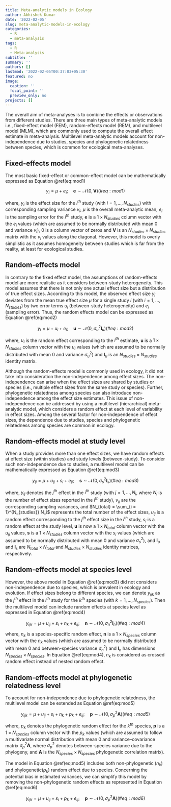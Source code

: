 ```yaml
---
title: Meta-analytic models in Ecology
author: Abhishek Kumar
date: '2022-02-05'
slug: meta-analytic-models-in-ecology
categories:
  - R
  - meta-analysis
tags:
  - R
  - Meta-analysis
subtitle: ''
summary: ''
authors: []
lastmod: '2022-02-05T00:37:03+05:30'
featured: no
image:
  caption: ''
  focal_point: ''
  preview_only: no
projects: []
---
```


The overall aim of meta-analyses is to combine the effects or observations from different studies. There are three main types of meta-analytic models i.e., fixed-effect model (FEM), random-effects model (REM), and multilevel model (MLM), which are commonly used to compute the overall effect estimate in meta-analysis. Multilevel meta-analytic models account for non-independence due to studies, species and phylogenetic relatedness between species, which is common for ecological meta-analyses.

## Fixed-effects model

The most basic fixed-effect or common-effect model can be mathematically expressed as Equation \@ref(eq:mod1)

$$\begin{equation}
y_i = \mu + e_i; \quad 
\textbf{e} \sim \mathcal{N}(0, \textbf{V})
(\#eq:mod1)
\end{equation}$$

where, $y_i$ is the effect size for the $i^{th}$ study (with $i = 1, \ldots, N_{studies}$) with corresponding sampling variance $v_i$, $\mu$ is the overall meta-analytic mean, $e_i$ is the sampling error for the $i^{th}$ study, $\textbf{e}$ is a $1 \times N_{studies}$ column vector with the $e_i$ values (which are assumed to be normally distributed with mean $0$ and variance $v_i$), $0$ is a column vector of zeros and $\textbf{V}$ is an $N_{studies} \times N_{studies}$ matrix with the $v_i$ values along the diagonal. However, this model is overly simplistic as it assumes homogeneity between studies which is far from the reality, at least for ecological studies.

## Random-effects model

In contrary to the fixed effect model, the assumptions of random-effects model are more realistic as it considers between-study heterogeneity. This model assumes that there is not only one actual effect size but a distribution of true effect sizes. According to this model, the observed effect size $y_i$ deviates from the mean true effect size $\mu$ for a single study $i$ (with $i = 1, \ldots , N_{studies}$) by two error terms $u_i$ (between-study heterogeneity) and $e_i$ (sampling error). Thus, the random effects model can be expressed as Equation \@ref(eq:mod2)

$$\begin{equation}
y_i = \mu + u_i + e_i; \quad 
\textbf{u} \sim \mathcal{N}(0, \sigma_u^2 \textbf{I}_u)
(\#eq:mod2)
\end{equation}$$

where, $u_i$ is the random effect corresponding to the $i^{th}$ estimate, $\textbf{u}$ is a $1 \times N_{studies}$ column vector with the $u_i$ values (which are assumed to be normally distributed with mean $0$ and variance $\sigma_u^2$) and $\textbf{I}_u$ is an $N_{studies} \times N_{studies}$ identity matrix.

Although the random-effects model is commonly used in ecology, it did not take into consideration the non-independence among effect sizes. The non-independence can arise when the effect sizes are shared by studies or species (i.e., multiple effect sizes from the same study or species). Further, phylogenetic relatedness among species can also introduce non-independence among the effect size estimates. This issue of non-independence can be addressed by using a multilevel (hierarchical) meta-analytic model, which considers a random effect at each level of variability in effect sizes. Among the several factor for non-independence of effect sizes, the dependence due to studies, species and phylogenetic relatedness among species are common in ecology.

## Random-effects model at study level

When a study provides more than one effect sizes, we have random effects at effect size (within studies) and study levels (between-study). To consider such non-independence due to studies, a multilevel model can be mathematically expressed as Equation \@ref(eq:mod3)

$$\begin{equation}
y_{ij} = \mu + u_{ij} + s_i + e_{ij}; \quad 
\textbf{s} \sim \mathcal{N}(0, \sigma_s^2 \textbf{I}_s) 
(\#eq:mod3)
\end{equation}$$

where, $y_{ij}$ denotes the $j^{th}$ effect in the $i^{th}$ study (with $j = 1, \ldots, N_i$, where $N_i$ is the number of effect sizes reported in the $i^{th}$ study), $v_{ij}$ are the corresponding sampling variances, and $N_{total} = \sum_{i = 1}^{N_{studies}} N_i$ represents the total number of the effect sizes, $u_{ij}$ is a random effect corresponding to the $j^{th}$ effect size in the $i^{th}$ study, $s_i$ is a random effect at the study level, $\textbf{u}$ is now a $1 \times N_{total}$ column vector with the $u_{ij}$ values, $\textbf{s}$ is a $1 \times N_{studies}$ column vector with the $s_i$ values (which are assumed to be normally distributed with mean $0$ and variance $\sigma_s^2$), and  $\textbf{I}_u$ and $\textbf{I}_s$ are $N_{total} \times N_{total}$ and $N_{studies} \times N_{studies}$ identity matrices, respectively.

## Random-effects model at species level

However, the above model in Equation \@ref(eq:mod3) did not considers non-independence due to species, which is prevalent in ecology and evolution. If effect sizes belong to different species, we can denote $y_{ijk}$ as the $j^{th}$ effect in the $i^{th}$ study for the $k^{th}$ species (with $k = 1, \ldots, N_{species}$). Then the multilevel model can include random effects at species level as expressed in Equation \@ref(eq:mod4)

$$\begin{equation}
y_{ijk} = \mu + u_{ij} + s_i + n_k + e_{ij}; \quad 
\textbf{n} \sim \mathcal{N}(0, \sigma_n^2 \textbf{I}_n)
(\#eq:mod4)
\end{equation}$$

where, $n_k$ is a species-specific random effect, $\textbf{n}$ is a $1 \times N_{species}$ column vector with the $n_k$ values (which are assumed to be normally distributed with mean $0$ and between-species variance $\sigma_n^2$) and $\textbf{I}_n$ has dimensions $N_{species} × N_{species}$. In Equation \@ref(eq:mod4), $n_k$ is considered as crossed random effect instead of nested random effect.

## Random-effects model at phylogenetic relatedness level

To account for non-independence due to phylogenetic relatedness, the multilevel model can be extended as Equation \@ref(eq:mod5)

$$\begin{equation}
y_{ijk} = \mu + u_{ij} + s_i + n_k + p_k + e_{ij}; \quad
\textbf{p} \sim \mathcal{N}(0, \sigma_p^2 \textbf{A}) 
(\#eq:mod5)
\end{equation}$$

where, $p_k$ denotes the phylogenetic random effect for the $k^{th}$ species,
$\textbf{p}$ is a $1 \times N_{species}$ column vector with the $p_k$ values (which are assumed to follow a multivariate normal distribution with mean $0$ and variance–covariance matrix $\sigma_p^2 \textbf{A}$, where $\sigma_p^2$ denotes between-species variance due to the phylogeny, and $\textbf{A}$ is the $N_{species} \times N_{species}$ phylogenetic correlation matrix).

The model in Equation \@ref(eq:mod5) includes both non-phylogenetic ($n_k$) and phylogenetic($p_k$) random effect due to species. Concerning the potential bias in estimated variances, we can simplify this model by removing the non-phylogenetic random effects as represented in Equation \@ref(eq:mod6)

$$\begin{equation}
y_{ijk} = \mu + u_{ij} + s_i + p_k + e_{ij}; \quad
\textbf{p} \sim \mathcal{N}(0, \sigma_p^2 \textbf{A})
(\#eq:mod6)
\end{equation}$$


